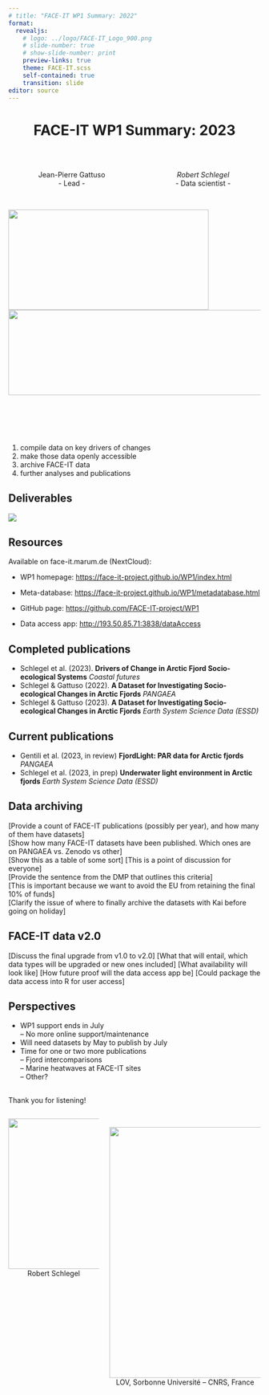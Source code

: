 ```yaml
---
# title: "FACE-IT WP1 Summary: 2022"
format: 
  revealjs:
    # logo: ../logo/FACE-IT_Logo_900.png
    # slide-number: true
    # show-slide-number: print
    preview-links: true
    theme: FACE-IT.scss
    self-contained: true
    transition: slide
editor: source
---
```


# FACE-IT WP1 Summary: 2023 {background-color="#008980" style="text-align: center"}

</br>

::: columns
::: {.column style="text-align: center"}
Jean-Pierre Gattuso </br> - Lead -
:::

::: {.column style="text-align: center"}
*Robert Schlegel* </br> - Data scientist -
:::
:::

## 

![](../logo/Logo_FACE-IT_PNG_1500.png){.absolute top="-20" left="-20"  width="400" height="200"}
![](../logo/h2020_grant.png){.absolute top="10" right="-40"  width="700" height="170"}

<br>
<br>
<br>
<br>

1) compile data on key drivers of changes
2) make those data openly accessible
3) archive FACE-IT data
4) further analyses and publications

## Deliverables

![](WP1_table.png)

## Resources

Available on face-it.marum.de (NextCloud):

- WP1 homepage: <https://face-it-project.github.io/WP1/index.html>

- Meta-database: <https://face-it-project.github.io/WP1/metadatabase.html>

- GitHub page: <https://github.com/FACE-IT-project/WP1>

- Data access app: <http://193.50.85.71:3838/dataAccess>

## Completed publications

::: incremental
- Schlegel et al. (2023). **Drivers of Change in Arctic Fjord Socio-ecological Systems** *Coastal futures*
- Schlegel & Gattuso (2022). **A Dataset for Investigating Socio-ecological Changes in Arctic Fjords** *PANGAEA*
- Schlegel & Gattuso (2023). **A Dataset for Investigating Socio-ecological Changes in Arctic Fjords** *Earth System Science Data (ESSD)*
:::

## Current publications

::: incremental
- Gentili et al. (2023, in review) **FjordLight: PAR data for Arctic fjords** *PANGAEA*
- Schlegel et al. (2023, in prep) **Underwater light environment in Arctic fjords** *Earth System Science Data (ESSD)*
:::

## Data archiving

[Provide a count of FACE-IT publications (possibly per year), and how many of them have datasets]  
[Show how many FACE-IT datasets have been published. Which ones are on PANGAEA vs. Zenodo vs other]  
[Show this as a table of some sort]
[This is a point of discussion for everyone]  
[Provide the sentence from the DMP that outlines this criteria]  
[This is important because we want to avoid the EU from retaining the final 10% of funds]  
[Clarify the issue of where to finally archive the datasets with Kai before going on holiday]

## FACE-IT data v2.0

[Discuss the final upgrade from v1.0 to v2.0]
[What that will entail, which data types will be upgraded or new ones included]
[What availability will look like]
[How future proof will the data access app be]
[Could package the data access into R for user access]

## Perspectives

- WP1 support ends in July  
-- No more online support/maintenance  
- Will need datasets by May to publish by July
- Time for one or two more publications  
-- Fjord intercomparisons  
-- Marine heatwaves at FACE-IT sites  
-- Other?  

## {background-color="#008980"}

Thank you for listening!

::: columns
::: {.column style="text-align: center"}
![](../logo/profile.jpeg){width="300"}
<br>
Robert Schlegel
:::

::: {.column style="text-align: center"}
<br>
![](../logo/Logo_Sorbonne University.png){width="500"} 
<br>
LOV, Sorbonne Université – CNRS, France
:::
:::

